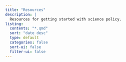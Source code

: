 ```yaml
---
title: "Resources"
description: |
  Resources for getting started with science policy. 
listing:
  contents: "*.qmd"
  sort: "date desc"
  type: default
  categories: false
  sort-ui: false
  filter-ui: false
---
```

